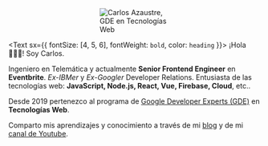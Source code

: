 
<p style="display:block;margin:0 auto;width:140px">
    <img src="./carlos-azaustre-gde-web.png" alt="Carlos Azaustre, GDE en Tecnologías Web" />
</p>

<Text sx={{ fontSize: [4, 5, 6], fontWeight: `bold`, color: `heading` }}>
¡Hola 🙋🏻‍♂️! Soy Carlos.
</Text>

Ingeniero en Telemática y actualmente **Senior Frontend Engineer** en **Eventbrite**. 
*Ex-IBMer* y *Ex-Googler* Developer Relations. Entusiasta de las tecnologías web: **JavaScript, Node.js, React, Vue, Firebase, Cloud**, etc.. 

Desde 2019 pertenezco al programa de [Google Developer Experts (GDE)](https://developers.google.com/community/experts/directory/profile/profile-carlos_azaustre) en **Tecnologías Web**.

Comparto mis aprendizajes y conocimiento a través de mi [blog](/blog) y de mi [canal de Youtube](https://www.youtube.com/carlosazaustre?sub_confirmation=1).

<TwitterFollowBtn username="carlosazaustre" />
